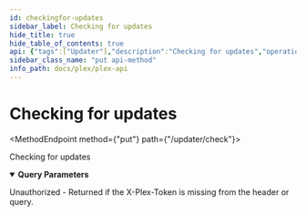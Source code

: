 ```yaml
---
id: checkingfor-updates
sidebar_label: Checking for updates
hide_title: true
hide_table_of_contents: true
api: {"tags":["Updater"],"description":"Checking for updates","operationId":"checkingforUpdates","parameters":[{"name":"download","description":"Indicate that you want to start download any updates found.","required":false,"in":"query","schema":{"enum":[0,1]},"example":1}],"responses":{"200":{"description":""},"401":{"description":"Unauthorized - Returned if the X-Plex-Token is missing from the header or query."}},"method":"put","path":"/updater/check","servers":[{"url":"{Protocol}://{Local IP}:{Port}","variables":{"Protocol":{"enum":["http","https"],"default":"http","description":"The protocl to use with your plex server"},"Local IP":{"default":"10.10.10.47","description":"The Local IP Address of your plex server"},"Port":{"default":"32400","description":"The port to access your plex server"}}},{"url":"https://plex.tv/api/v2"}],"security":[{"PlexToken":[]}],"securitySchemes":{"PlexToken":{"type":"apiKey","in":"header","name":"X-Plex-Token"}},"info":{"title":"Plex-API","description":"An Open API Spec for interacting with Plex.tv and Plex Servers","version":"0.0.1","contact":{"name":"Luke Hagar","email":"Lukeslakemail@gmail.com","url":"https://www.LukeHagar.com"}},"postman":{"name":"Checking for updates","description":{"content":"Checking for updates","type":"text/plain"},"url":{"path":["updater","check"],"host":["{{baseUrl}}"],"query":[{"disabled":false,"description":{"content":"Indicate that you want to start download any updates found.","type":"text/plain"},"key":"download","value":""}],"variable":[]},"method":"PUT"}}
sidebar_class_name: "put api-method"
info_path: docs/plex/plex-api
---
```



<h1 className={"openapi__heading"}>Checking for updates</h1>

<MethodEndpoint method={"put"} path={"/updater/check"}></MethodEndpoint>



Checking for updates

<details style={{"marginBottom":"1rem"}} className={"openapi-markdown__details"} data-collapsed={false} open={true}><summary style={{}}><strong>Query Parameters</strong></summary><div><ul><ParamsItem className={"paramsItem"} param={{"name":"download","description":"Indicate that you want to start download any updates found.","required":false,"in":"query","schema":{"enum":[0,1]},"example":1}}></ParamsItem></ul></div></details><div><div><ApiTabs><TabItem label={"200"} value={"200"}><div></div><div></div></TabItem><TabItem label={"401"} value={"401"}><div>

Unauthorized - Returned if the X-Plex-Token is missing from the header or query.

</div><div></div></TabItem></ApiTabs></div></div>